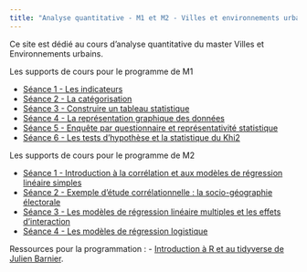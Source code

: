 ```yaml
---
title: "Analyse quantitative - M1 et M2 - Villes et environnements urbains"
---
```


Ce site est dédié au cours d'analyse quantitative du master Villes et Environnements urbains. 

Les supports de cours pour le programme de M1

-   [Séance 1 - Les indicateurs](supportspdf/M1S1.pdf)
-   [Séance 2 - La catégorisation](supportspdf/M1S2.pdf)
-   [Séance 3 - Construire un tableau statistique](supportspdf/M1S3.pdf)
-   [Séance 4 - La représentation graphique des données](supportspdf/M1S4.pdf)
-   [Séance 5 - Enquête par questionnaire et représentativité statistique](supportspdf/M1S5.pdf)
-   [Séance 6 - Les tests d'hypothèse et la statistique du Khi2](supportspdf/M1S6.pdf)

Les supports de cours pour le programme de M2

-   [Séance 1 - Introduction à la corrélation et aux modèles de régression linéaire simples](supportspdf/M2S1.pdf)
-   [Séance 2 - Exemple d'étude corrélationnelle : la socio-géographie électorale](supportspdf/M2S2.pdf)
-   [Séance 3 - Les modèles de régression linéaire multiples et les effets d’interaction](supportspdf/M2S3.pdf)
-   [Séance 4 - Les modèles de régression logistique](supportspdf/M2S4.pdf)

Ressources pour la programmation :
-   [Introduction à R et au tidyverse de Julien Barnier](https://juba.github.io/tidyverse/).